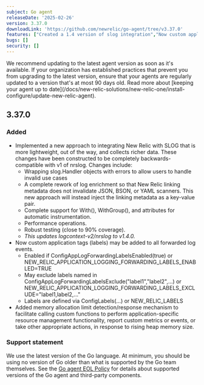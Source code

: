 ```yaml
---
subject: Go agent
releaseDate: '2025-02-26'
version: 3.37.0
downloadLink: 'https://github.com/newrelic/go-agent/tree/v3.37.0'
features: ["Created a 1.4 version of slog integration","Now custom application tags (labels) may be added to all forwarded log events","Added memory allocation limit detection/response mechanism to facilitate calling custom functions to perform application-specific resource management functionality"]
bugs: []    
security: []
---
```


<Callout variant="important">
We recommend updating to the latest agent version as soon as it's available. If your organization has established practices that prevent you from upgrading to the latest version, ensure that your agents are regularly updated to a version that's at most 90 days old. Read more about [keeping your agent up to date](/docs/new-relic-solutions/new-relic-one/install-configure/update-new-relic-agent).
</Callout>

## 3.37.0
### Added
 - Implemented a new approach to integrating New Relic with SLOG that is more lightweight, out of the way, and collects richer data. These changes have been constructed to be completely backwards-compatible with v1 of nrslog. Changes include:
   - Wrapping slog.Handler objects with errors to allow users to handle invalid use cases
   - A complete rework of log enrichment so that New Relic linking metadata does not invalidate JSON, BSON, or YAML scanners. This new approach will instead inject the linking metadata as a key-value pair.
   - Complete support for With(), WithGroup(), and attributes for automatic instrumentation.
   - Performance operations.
   - Robust testing (close to 90% coverage).
   - *This updates logcontext-v2/nrslog to v1.4.0.*
 - Now custom application tags (labels) may be added to all forwarded log events.
   - Enabled if ConfigAppLogForwardingLabelsEnabled(true) or NEW_RELIC_APPLICATION_LOGGING_FORWARDING_LABELS_ENABLED=TRUE
   - May exclude labels named in ConfigAppLogForwardingLabelsExclude("label1","label2",...) or NEW_RELIC_APPLICATION_LOGGING_FORWARDING_LABELS_EXCLUDE="label1,label2,..."
   - Labels are defined via ConfigLabels(...) or NEW_RELIC_LABELS
 - Added memory allocation limit detection/response mechanism to facilitate calling custom functions to perform application-specific resource management functionality, report custom metrics or events, or take other appropriate actions, in response to rising heap memory size.
### Support statement
We use the latest version of the Go language. At minimum, you should be using no version of Go older than what is supported by the Go team themselves.
See the [Go agent EOL Policy](/docs/apm/agents/go-agent/get-started/go-agent-eol-policy) for details about supported versions of the Go agent and third-party components.
